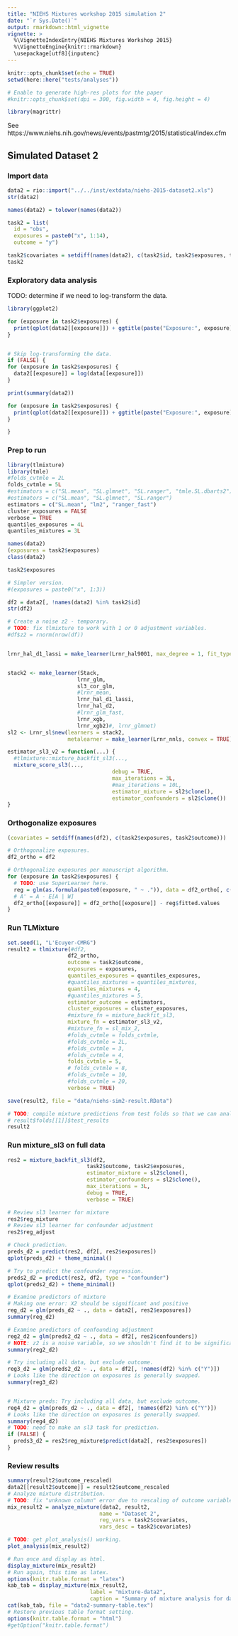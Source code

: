 ```yaml
---
title: "NIEHS Mixtures workshop 2015 simulation 2"
date: "`r Sys.Date()`"
output: rmarkdown::html_vignette
vignette: >
  %\VignetteIndexEntry{NIEHS Mixtures Workshop 2015}
  %\VignetteEngine{knitr::rmarkdown}
  \usepackage[utf8]{inputenc}
---
```


```r
knitr::opts_chunk$set(echo = TRUE)
setwd(here::here("tests/analyses"))

# Enable to generate high-res plots for the paper
#knitr::opts_chunk$set(dpi = 300, fig.width = 4, fig.height = 4)

library(magrittr)
```

See https://www.niehs.nih.gov/news/events/pastmtg/2015/statistical/index.cfm

## Simulated Dataset 2

### Import data

```r
data2 = rio::import("../../inst/extdata/niehs-2015-dataset2.xls")
str(data2)

names(data2) = tolower(names(data2))

task2 = list(
  id = "obs",
  exposures = paste0("x", 1:14),
  outcome = "y")

task2$covariates = setdiff(names(data2), c(task2$id, task2$exposures, task2$outcome))
task2
```

### Exploratory data analysis

TODO: determine if we need to log-transform the data.

```r
library(ggplot2)

for (exposure in task2$exposures) {
  print(qplot(data2[[exposure]]) + ggtitle(paste("Exposure:", exposure)) + theme_minimal())
}


# Skip log-transforming the data.
if (FALSE) {
for (exposure in task2$exposures) {
  data2[[exposure]] = log(data[[exposure]])
}

print(summary(data2))

for (exposure in task2$exposures) {
  print(qplot(data2[[exposure]]) + ggtitle(paste("Exposure:", exposure)) + theme_minimal())
}

}

```

### Prep to run

```r

library(tlmixture)
library(tmle)
#folds_cvtmle = 2L
folds_cvtmle = 5L
#estimators = c("SL.mean", "SL.glmnet", "SL.ranger", "tmle.SL.dbarts2")
#estimators = c("SL.mean", "SL.glmnet", "SL.ranger")
estimators = c("SL.mean", "lm2", "ranger_fast")
cluster_exposures = FALSE
verbose = TRUE
quantiles_exposures = 4L
quantiles_mixtures = 3L

names(data2)
(exposures = task2$exposures)
class(data2)

task2$exposures

# Simpler version.
#(exposures = paste0("x", 1:3))

df2 = data2[, !names(data2) %in% task2$id]
str(df2)

# Create a noise z2 - temporary.
# TODO: fix tlmixture to work with 1 or 0 adjustment variables.
#df$z2 = rnorm(nrow(df))


lrnr_hal_d1_lassi = make_learner(Lrnr_hal9001, max_degree = 1, fit_type = "lassi")


stack2 <- make_learner(Stack,
                      lrnr_glm,
                      sl3_cor_glm,
                      #lrnr_mean,
                      lrnr_hal_d1_lassi,
                      lrnr_hal_d2,
                      #lrnr_glm_fast,
                      lrnr_xgb,
                      lrnr_xgb2)#, lrnr_glmnet)
sl2 <- Lrnr_sl$new(learners = stack2,
                   metalearner = make_learner(Lrnr_nnls, convex = TRUE))

estimator_sl3_v2 = function(...) {
  #tlmixture::mixture_backfit_sl3(...,
  mixture_score_sl3(...,
                                 debug = TRUE,
                                 max_iterations = 3L,
                                 #max_iterations = 10L,
                                 estimator_mixture = sl2$clone(),
                                 estimator_confounders = sl2$clone())
}
```

### Orthogonalize exposures

```r
(covariates = setdiff(names(df2), c(task2$exposures, task2$outcome)))

# Orthogonalize exposures.
df2_ortho = df2

# Orthogonalize exposures per manuscript algorithm.
for (exposure in task2$exposures) {
  # TODO: use SuperLearner here.
  reg = glm(as.formula(paste0(exposure, " ~ .")), data = df2_ortho[, c(covariates, exposure)])
  # A' = A - E[A | W]
  df2_ortho[[exposure]] = df2_ortho[[exposure]] - reg$fitted.values
}
```

### Run TLMixture

```r
set.seed(1, "L'Ecuyer-CMRG")
result2 = tlmixture(#df2,
                   df2_ortho,
                   outcome = task2$outcome,
                   exposures = exposures,
                   quantiles_exposures = quantiles_exposures,
                   #quantiles_mixtures = quantiles_mixtures,
                   quantiles_mixtures = 4,
                   #quantiles_mixtures = 5,
                   estimator_outcome = estimators,
                   cluster_exposures = cluster_exposures,
                   #mixture_fn = mixture_backfit_sl3,
                   mixture_fn = estimator_sl3_v2,
                   #mixture_fn = sl_mix_2,
                   #folds_cvtmle = folds_cvtmle,
                   #folds_cvtmle = 2L,
                   #folds_cvtmle = 3,
                   #folds_cvtmle = 4,
                   folds_cvtmle = 5,
                   # folds_cvtmle = 8,
                   #folds_cvtmle = 10,
                   #folds_cvtmle = 20,
                   verbose = TRUE)

save(result2, file = "data/niehs-sim2-result.RData")

# TODO: compile mixture predictions from test folds so that we can analyze post-hoc.
# result$folds[[1]]$test_results
result2
```

### Run mixture_sl3 on full data

```r
res2 = mixture_backfit_sl3(df2,
                         task2$outcome, task2$exposures,
                         estimator_mixture = sl2$clone(),
                         estimator_confounders = sl2$clone(),
                         max_iterations = 3L,
                         debug = TRUE,
                         verbose = TRUE)

# Review sl3 learner for mixture
res2$reg_mixture
# Review sl3 learner for confounder adjustment
res2$reg_adjust

# Check prediction.
preds_d2 = predict(res2, df2[, res2$exposures])
qplot(preds_d2) + theme_minimal()

# Try to predict the confounder regression.
preds2_d2 = predict(res2, df2, type = "confounder")
qplot(preds2_d2) + theme_minimal()

# Examine predictors of mixture
# Making one error: X2 should be significant and positive
reg_d2 = glm(preds_d2 ~ ., data = data2[, res2$exposures])
summary(reg_d2)

# Examine predictors of confounding adjustment
reg2_d2 = glm(preds2_d2 ~ ., data = df2[, res2$confounders])
# NOTE: z2 is a noise variable, so we shouldn't find it to be significant.
summary(reg2_d2)

# Try including all data, but exclude outcome. 
reg3_d2 = glm(preds2_d2 ~ ., data = df2[, !names(df2) %in% c("Y")])
# Looks like the direction on exposures is generally swapped.
summary(reg3_d2)


# Mixture preds: Try including all data, but exclude outcome. 
reg4_d2 = glm(preds_d2 ~ ., data = df2[, !names(df2) %in% c("Y")])
# Looks like the direction on exposures is generally swapped.
summary(reg4_d2)
# TODO: need to make an sl3 task for prediction.
if (FALSE) {
  preds3_d2 = res2$reg_mixture$predict(data2[, res2$exposures])
}
```

### Review results

```r
summary(result2$outcome_rescaled)
data2[[result2$outcome]] = result2$outcome_rescaled
# Analyze mixture distribution.
# TODO: fix "unknown column" error due to rescaling of outcome variable.
mix_result2 = analyze_mixture(data2, result2,
                             name = "Dataset 2",
                             reg_vars = task2$covariates,
                             vars_desc = task2$covariates)

# TODO: get plot_analysis() working.
plot_analysis(mix_result2)
```
```r
# Run once and display as html.
display_mixture(mix_result2)
# Run again, this time as latex.
options(knitr.table.format = "latex")
kab_tab = display_mixture(mix_result2,
                          label = "mixture-data2",
                          caption = "Summary of mixture analysis for dataset 2")
cat(kab_tab, file = "data2-summary-table.tex")
# Restore previous table format setting.
options(knitr.table.format = "html")
#getOption("knitr.table.format")
```
